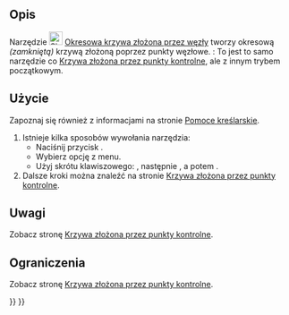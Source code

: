 <languages/>

{{Docnav/pl
|[[Sketcher_CreateBSplineByInterpolation/pl|Krzywa złożona przez węzły]]
|[[Sketcher_ToggleConstruction/pl|Przełącz tryb konstrukcji]]
|[[Sketcher_Workbench/pl|środowisko pracy Szkicownik]]
|IconL=Sketcher_CreateBSplineByInterpolation.svg
|IconR=Sketcher_ToggleConstruction.svg
|IconC=Workbench_Sketcher.svg
}}

{{GuiCommand/pl
|Name=Sketcher CreatePeriodicBSplineByInterpolation
|Name/pl=Szkicownik: Okresowa krzywa złożona przez węzły
|MenuLocation=Szkic → Elementy geometryczne szkicownika → Utwórz okresową krzywą złożoną przez węzły
|Workbenches=[[Sketcher_Workbench/pl|Szkicownik]]
|Shortcut={{KEY|G}} {{KEY|B}} {{KEY|O}}
|Version=0.21
|SeeAlso=[[Sketcher_CreateBSpline/pl|Krzywa złożona przez punkty kontrolne]]
}}

<span id="Description"></span>
==Opis==

Narzędzie [[Image:Sketcher_CreatePeriodicBSplineByInterpolation.svg|24px]] [[Sketcher_CreatePeriodicBSplineByInterpolation/pl|Okresowa krzywa złożona przez węzły]] tworzy okresową ''(zamkniętą)'' krzywą złożoną poprzez punkty węzłowe. {{Version/pl|1.0}}: To jest to samo narzędzie co [[Sketcher_CreateBSpline/pl|Krzywa złożona przez punkty kontrolne]], ale z innym trybem początkowym.

<span id="Usage"></span>
==Użycie==

Zapoznaj się również z informacjami na stronie [[Sketcher_Workbench/pl#Pomoce_kreślarskie|Pomoce kreślarskie]].

# Istnieje kilka sposobów wywołania narzędzia:
#* Naciśnij przycisk {{Button|[[Image:Sketcher_CreatePeriodicBSplineByInterpolation.svg|16px]] [[Sketcher_CreatePeriodicBSplineByInterpolation/pl|Okresowa krzywa złożona przez węzły]]}}.
#* Wybierz opcję {{MenuCommand|Szkic → Elementy geometryczne szkicownika → [[Image:Sketcher_CreatePeriodicBSplineByInterpolation.svg|16px]] Utwórz okresową krzywą złożoną przez węzły}} z menu.
#* Użyj skrótu klawiszowego: {{KEY|G}}, następnie {{KEY|B}}, a potem {{KEY|O}}.
# Dalsze kroki można znaleźć na stronie [[Sketcher_CreateBSpline/pl#Użycie|Krzywa złożona przez punkty kontrolne]].

<span id="Notes"></span>
==Uwagi==

Zobacz stronę [[Sketcher_CreateBSpline/pl#Uwagi|Krzywa złożona przez punkty kontrolne]].

<span id="Limitations"></span>
==Ograniczenia== 

Zobacz stronę [[Sketcher_CreateBSpline/pl#Ograniczenia|Krzywa złożona przez punkty kontrolne]].


{{Docnav/pl
|[[Sketcher_CreateBSplineByInterpolation/pl|Krzywa złożona przez interpolację]]
|[[Sketcher_ToggleConstruction/pl|Przełącz tryb konstrukcji]]
|[[Sketcher_Workbench/pl|środowisko pracy Szkicownik]]
|IconL=Sketcher_CreateBSplineByInterpolation.svg
|IconR=Sketcher_ToggleConstruction.svg
|IconC=Workbench_Sketcher.svg
}}

{{Sketcher_Tools_navi{{#translation:}}}}
{{Userdocnavi{{#translation:}}}}
